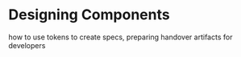 
<Meta title="Documentation/How to create reusable components/Designing Components" />


# Designing Components

how to use tokens to create specs, preparing handover artifacts for developers
